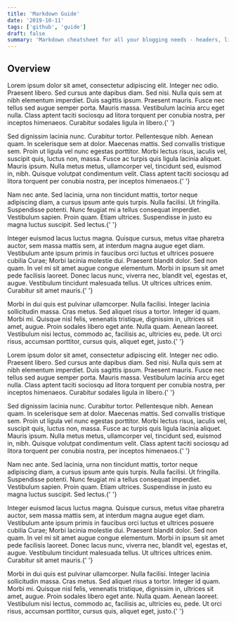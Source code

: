 ```yaml
---
title: 'Markdown Guide'
date: '2019-10-11'
tags: ['github', 'guide']
draft: false
summary: 'Markdown cheatsheet for all your blogging needs - headers, lists, images, tables and more! An illustrated guide based on GitHub Flavored Markdown.'
---
```


## Overview

<p>
  Lorem ipsum dolor sit amet, consectetur adipiscing elit. Integer nec odio. Praesent libero. Sed
  cursus ante dapibus diam. Sed nisi. Nulla quis sem at nibh elementum imperdiet. Duis sagittis
  ipsum. Praesent mauris. Fusce nec tellus sed augue semper porta. Mauris massa. Vestibulum lacinia
  arcu eget nulla. Class aptent taciti sociosqu ad litora torquent per conubia nostra, per inceptos
  himenaeos. Curabitur sodales ligula in libero.{' '}
</p>

<p>
  Sed dignissim lacinia nunc. Curabitur tortor. Pellentesque nibh. Aenean quam. In scelerisque sem
  at dolor. Maecenas mattis. Sed convallis tristique sem. Proin ut ligula vel nunc egestas
  porttitor. Morbi lectus risus, iaculis vel, suscipit quis, luctus non, massa. Fusce ac turpis quis
  ligula lacinia aliquet. Mauris ipsum. Nulla metus metus, ullamcorper vel, tincidunt sed, euismod
  in, nibh. Quisque volutpat condimentum velit. Class aptent taciti sociosqu ad litora torquent per
  conubia nostra, per inceptos himenaeos.{' '}
</p>

<p>
  Nam nec ante. Sed lacinia, urna non tincidunt mattis, tortor neque adipiscing diam, a cursus ipsum
  ante quis turpis. Nulla facilisi. Ut fringilla. Suspendisse potenti. Nunc feugiat mi a tellus
  consequat imperdiet. Vestibulum sapien. Proin quam. Etiam ultrices. Suspendisse in justo eu magna
  luctus suscipit. Sed lectus.{' '}
</p>

<p>
  Integer euismod lacus luctus magna. Quisque cursus, metus vitae pharetra auctor, sem massa mattis
  sem, at interdum magna augue eget diam. Vestibulum ante ipsum primis in faucibus orci luctus et
  ultrices posuere cubilia Curae; Morbi lacinia molestie dui. Praesent blandit dolor. Sed non quam.
  In vel mi sit amet augue congue elementum. Morbi in ipsum sit amet pede facilisis laoreet. Donec
  lacus nunc, viverra nec, blandit vel, egestas et, augue. Vestibulum tincidunt malesuada tellus. Ut
  ultrices ultrices enim. Curabitur sit amet mauris.{' '}
</p>

<p>
  Morbi in dui quis est pulvinar ullamcorper. Nulla facilisi. Integer lacinia sollicitudin massa.
  Cras metus. Sed aliquet risus a tortor. Integer id quam. Morbi mi. Quisque nisl felis, venenatis
  tristique, dignissim in, ultrices sit amet, augue. Proin sodales libero eget ante. Nulla quam.
  Aenean laoreet. Vestibulum nisi lectus, commodo ac, facilisis ac, ultricies eu, pede. Ut orci
  risus, accumsan porttitor, cursus quis, aliquet eget, justo.{' '}
</p>

<p>
  Lorem ipsum dolor sit amet, consectetur adipiscing elit. Integer nec odio. Praesent libero. Sed
  cursus ante dapibus diam. Sed nisi. Nulla quis sem at nibh elementum imperdiet. Duis sagittis
  ipsum. Praesent mauris. Fusce nec tellus sed augue semper porta. Mauris massa. Vestibulum lacinia
  arcu eget nulla. Class aptent taciti sociosqu ad litora torquent per conubia nostra, per inceptos
  himenaeos. Curabitur sodales ligula in libero.{' '}
</p>

<p>
  Sed dignissim lacinia nunc. Curabitur tortor. Pellentesque nibh. Aenean quam. In scelerisque sem
  at dolor. Maecenas mattis. Sed convallis tristique sem. Proin ut ligula vel nunc egestas
  porttitor. Morbi lectus risus, iaculis vel, suscipit quis, luctus non, massa. Fusce ac turpis quis
  ligula lacinia aliquet. Mauris ipsum. Nulla metus metus, ullamcorper vel, tincidunt sed, euismod
  in, nibh. Quisque volutpat condimentum velit. Class aptent taciti sociosqu ad litora torquent per
  conubia nostra, per inceptos himenaeos.{' '}
</p>

<p>
  Nam nec ante. Sed lacinia, urna non tincidunt mattis, tortor neque adipiscing diam, a cursus ipsum
  ante quis turpis. Nulla facilisi. Ut fringilla. Suspendisse potenti. Nunc feugiat mi a tellus
  consequat imperdiet. Vestibulum sapien. Proin quam. Etiam ultrices. Suspendisse in justo eu magna
  luctus suscipit. Sed lectus.{' '}
</p>

<p>
  Integer euismod lacus luctus magna. Quisque cursus, metus vitae pharetra auctor, sem massa mattis
  sem, at interdum magna augue eget diam. Vestibulum ante ipsum primis in faucibus orci luctus et
  ultrices posuere cubilia Curae; Morbi lacinia molestie dui. Praesent blandit dolor. Sed non quam.
  In vel mi sit amet augue congue elementum. Morbi in ipsum sit amet pede facilisis laoreet. Donec
  lacus nunc, viverra nec, blandit vel, egestas et, augue. Vestibulum tincidunt malesuada tellus. Ut
  ultrices ultrices enim. Curabitur sit amet mauris.{' '}
</p>

<p>
  Morbi in dui quis est pulvinar ullamcorper. Nulla facilisi. Integer lacinia sollicitudin massa.
  Cras metus. Sed aliquet risus a tortor. Integer id quam. Morbi mi. Quisque nisl felis, venenatis
  tristique, dignissim in, ultrices sit amet, augue. Proin sodales libero eget ante. Nulla quam.
  Aenean laoreet. Vestibulum nisi lectus, commodo ac, facilisis ac, ultricies eu, pede. Ut orci
  risus, accumsan porttitor, cursus quis, aliquet eget, justo.{' '}
</p>
